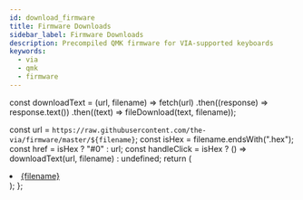 ```yaml
---
id: download_firmware
title: Firmware Downloads
sidebar_label: Firmware Downloads
description: Precompiled QMK firmware for VIA-supported keyboards
keywords:
  - via
  - qmk
  - firmware
---
```


const downloadText = (url, filename) =>
  fetch(url)
    .then((response) => response.text())
    .then((text) => fileDownload(text, filename));

  const url = `https://raw.githubusercontent.com/the-via/firmware/master/${filename}`;
  const isHex = filename.endsWith(".hex");
  const href = isHex ? "#0" : url;
  const handleClick = isHex ? () => downloadText(url, filename) : undefined;
  return (
    <li>
      <a href={href} onClick={handleClick}>
        {filename}
      </a>
    </li>
  );
};

<ul>
  <Download filename="1upkeyboards_1up60hse_via.hex"></Download>
  <Download filename="1upkeyboards_1up60hte_via.hex"></Download>
  <Download filename="1upkeyboards_1up60rgb_via.hex"></Download>
  <Download filename="1upkeyboards_sweet16_v1_via.hex"></Download>
  <Download filename="1upkeyboards_sweet16_v2_promicro_via.hex"></Download>
  <Download filename="1upkeyboards_sweet16_v2_proton_c_via.bin"></Download>
  <Download filename="40percentclub_luddite_via.hex"></Download>
  <Download filename="acheron_austin_via.bin"></Download>
  <Download filename="acheron_elongate_via.hex"></Download>
  <Download filename="acheron_shark_via.bin"></Download>
  <Download filename="aeboards_aegis_via.hex"></Download>
  <Download filename="aeboards_ext65_via.hex"></Download>
  <Download filename="ai03_equinox_rev0_via.hex"></Download>
  <Download filename="ai03_equinox_rev1_via.hex"></Download>
  <Download filename="ai03_lunar_via.hex"></Download>
  <Download filename="ai03_orbit_x_via.hex"></Download>
  <Download filename="ai03_polaris_via.hex"></Download>
  <Download filename="allison_numpad_via.hex"></Download>
  <Download filename="allison_via.hex"></Download>
  <Download filename="aos_tkl_via.hex"></Download>
  <Download filename="blackplum_via.hex"></Download>
  <Download filename="bm16a_via.hex"></Download>
  <Download filename="boardwalk_via.hex"></Download>
  <Download filename="botanicalkeyboards_fm2u_via.hex"></Download>
  <Download filename="candybar_lefty_via.bin"></Download>
  <Download filename="candybar_righty_via.bin"></Download>
  <Download filename="cannonkeys_an_c_via.bin"></Download>
  <Download filename="cannonkeys_atlas_via.bin"></Download>
  <Download filename="cannonkeys_chimera65_via.bin"></Download>
  <Download filename="cannonkeys_db60_via.bin"></Download>
  <Download filename="cannonkeys_devastatingtkl_via.bin"></Download>
  <Download filename="cannonkeys_instant60_via.bin"></Download>
  <Download filename="cannonkeys_iron165_via.bin"></Download>
  <Download filename="cannonkeys_obliterated75_via.bin"></Download>
  <Download filename="cannonkeys_rekt1800_via.bin"></Download>
  <Download filename="cannonkeys_satisfaction75_prototype_via.bin"></Download>
  <Download filename="cannonkeys_satisfaction75_rev1_via.bin"></Download>
  <Download filename="cannonkeys_savage65_via.bin"></Download>
  <Download filename="cannonkeys_tmov2_via.bin"></Download>
  <Download filename="contra_via.hex"></Download>
  <Download filename="coseyfannitutti_discipad_via.hex"></Download>
  <Download filename="coseyfannitutti_discipline_via.hex"></Download>
  <Download filename="coseyfannitutti_mysterium_via.hex"></Download>
  <Download filename="coseyfannitutti_romeo_via.hex"></Download>
  <Download filename="doro67_multi_via.hex"></Download>
  <Download filename="doro67_regular_via.hex"></Download>
  <Download filename="doro67_rgb_via.hex"></Download>
  <Download filename="dp60_via.hex"></Download>
  <Download filename="duck_eagle_viper_v2_via.hex"></Download>
  <Download filename="dz60_via.hex"></Download>
  <Download filename="dztech_dz60rgb_ansi_v1_via.bin"></Download>
  <Download filename="dztech_dz60rgb_ansi_v2_via.hex"></Download>
  <Download filename="dztech_dz60rgb_v1_via.bin"></Download>
  <Download filename="dztech_dz60rgb_v2_via.hex"></Download>
  <Download filename="dztech_dz60rgb_wkl_v1_via.bin"></Download>
  <Download filename="dztech_dz60rgb_wkl_v2_via.hex"></Download>
  <Download filename="dztech_dz65rgb_v1_via.bin"></Download>
  <Download filename="dztech_dz65rgb_v2_via.hex"></Download>
  <Download filename="efreet_via.hex"></Download>
  <Download filename="eniigmakeyboards_ek87_via.hex"></Download>
  <Download filename="exclusive_e6_rgb_via.hex"></Download>
  <Download filename="exclusive_e7v1_via.hex"></Download>
  <Download filename="flx_lodestone_via.hex"></Download>
  <Download filename="flx_virgo_via.hex"></Download>
  <Download filename="foxlab_key65_hotswap_via.hex"></Download>
  <Download filename="foxlab_key65_universal_via.hex"></Download>
  <Download filename="foxlab_leaf60_hotswap_via.hex"></Download>
  <Download filename="foxlab_leaf60_universal_via.hex"></Download>
  <Download filename="gh60_revc_via.hex"></Download>
  <Download filename="gh60_satan_via.hex"></Download>
  <Download filename="gingham_via.hex"></Download>
  <Download filename="gray_studio_space65_via.hex"></Download>
  <Download filename="gray_studio_think65_hotswap_via.hex"></Download>
  <Download filename="gray_studio_think65_solder_via.hex"></Download>
  <Download filename="handwired_prime_exl_plus_via.hex"></Download>
  <Download filename="handwired_prime_exl_via.hex"></Download>
  <Download filename="hineybush_h75_singa_via.hex"></Download>
  <Download filename="hineybush_h87a_via.hex"></Download>
  <Download filename="hineybush_h88_via.hex"></Download>
  <Download filename="hineybush_hbcp_via.hex"></Download>
  <Download filename="hs60_v2_ansi_via.bin"></Download>
  <Download filename="hs60_v2_hhkb_via.bin"></Download>
  <Download filename="hs60_v2_iso_via.bin"></Download>
  <Download filename="id80_via.hex"></Download>
  <Download filename="idb_idb_60_via.hex"></Download>
  <Download filename="idobo_via.hex"></Download>
  <Download filename="illuminati_is0_via.hex"></Download>
  <Download filename="jj4x4_via.hex"></Download>
  <Download filename="kbdfans_kbd67_mkii_soldered_via.hex"></Download>
  <Download filename="kbdfans_kbd67_mkiirgb_v1_via.bin"></Download>
  <Download filename="kbdfans_kbd67_mkiirgb_v2_via.hex"></Download>
  <Download filename="kbdfans_kbd67_rev1_via.hex"></Download>
  <Download filename="kbdfans_kbd67_rev2_via.hex"></Download>
  <Download filename="kbdfans_kbd6x_via.hex"></Download>
  <Download filename="kbdfans_kbd75_rev1_via.hex"></Download>
  <Download filename="kbdfans_kbd75_rev2_via.hex"></Download>
  <Download filename="kbdfans_kbd8x_mk2_via.hex"></Download>
  <Download filename="keebio_bdn9_via.hex"></Download>
  <Download filename="keebio_choconum_via.bin"></Download>
  <Download filename="keebio_iris_rev1_led_via.hex"></Download>
  <Download filename="keebio_iris_rev1_via.hex"></Download>
  <Download filename="keebio_iris_rev2_via.hex"></Download>
  <Download filename="keebio_iris_rev3_via.hex"></Download>
  <Download filename="keebio_iris_rev4_via.hex"></Download>
  <Download filename="keebio_quefrency_rev1_via.hex"></Download>
  <Download filename="keebio_quefrency_rev2_via.hex"></Download>
  <Download filename="kingly_keys_romac_plus_via.hex"></Download>
  <Download filename="kingly_keys_romac_via.hex"></Download>
  <Download filename="kira80_via.hex"></Download>
  <Download filename="latinpad_via.hex"></Download>
  <Download filename="launchpad_rev1_via.hex"></Download>
  <Download filename="lazydesigners_dimple_via.hex"></Download>
  <Download filename="m10a_via.hex"></Download>
  <Download filename="maartenwut_plain60_via.hex"></Download>
  <Download filename="maartenwut_ta65_via.hex"></Download>
  <Download filename="maartenwut_wasdat_code_via.hex"></Download>
  <Download filename="maartenwut_wasdat_via.hex"></Download>
  <Download filename="maartenwut_wonderland_via.hex"></Download>
  <Download filename="mc_76k_via.hex"></Download>
  <Download filename="mechlovin_adelais_rgb_led_via.bin"></Download>
  <Download filename="mechlovin_adelais_standard_led_via.bin"></Download>
  <Download filename="mechlovin_hannah60rgb_via.bin"></Download>
  <Download filename="mechlovin_hannah910_rev1_via.hex"></Download>
  <Download filename="mechlovin_hannah910_rev2_via.hex"></Download>
  <Download filename="mechlovin_infinityce_via.hex"></Download>
  <Download filename="melody96_via.hex"></Download>
  <Download filename="miller_gm862_via.hex"></Download>
  <Download filename="mountainblocks_mb17_via.hex"></Download>
  <Download filename="murcielago_rev1_via.hex"></Download>
  <Download filename="mxss_via.hex"></Download>
  <Download filename="niu_mini_via.hex"></Download>
  <Download filename="nk65_via.bin"></Download>
  <Download filename="noxary_280_via.hex"></Download>
  <Download filename="ok60_via.hex"></Download>
  <Download filename="pdxkbc_via.hex"></Download>
  <Download filename="plaid_via.hex"></Download>
  <Download filename="primekb_prime_e_via.hex"></Download>
  <Download filename="primekb_prime_l_v1_via.hex"></Download>
  <Download filename="primekb_prime_l_v2_via.hex"></Download>
  <Download filename="primekb_prime_m_via.hex"></Download>
  <Download filename="projectkb_alice_rev1_via.bin"></Download>
  <Download filename="projectkb_alice_rev2_via.bin"></Download>
  <Download filename="quad_h_lb75_via.hex"></Download>
  <Download filename="quantrik_kyuu_via.hex"></Download>
  <Download filename="reversestudio_decadepad_via.hex"></Download>
  <Download filename="sck_osa_via.hex"></Download>
  <Download filename="sidderskb_majbritt_via.hex"></Download>
  <Download filename="sirius_uni660_rev1_via.hex"></Download>
  <Download filename="sirius_uni660_rev2_ansi_via.hex"></Download>
  <Download filename="sirius_uni660_rev2_iso_via.hex"></Download>
  <Download filename="snagpad_via.hex"></Download>
  <Download filename="tada68_via.bin"></Download>
  <Download filename="tenki_via.hex"></Download>
  <Download filename="tgr_910_via.hex"></Download>
  <Download filename="tgr_910ce_via.hex"></Download>
  <Download filename="tgr_jane_via.hex"></Download>
  <Download filename="tgr_tris_via.hex"></Download>
  <Download filename="the_royal_liminal_via.hex"></Download>
  <Download filename="thevankeyboards_minivan_via.hex"></Download>
  <Download filename="tkc1800_via.hex"></Download>
  <Download filename="tmo50_via.hex"></Download>
  <Download filename="tokyo60_via.hex"></Download>
  <Download filename="unikorn_via.hex"></Download>
  <Download filename="vitamins_included_rev1_via.hex"></Download>
  <Download filename="vitamins_included_rev2_via.hex"></Download>
  <Download filename="walletburner_neuron_via.hex"></Download>
  <Download filename="westfoxtrot_aanzee_via.hex"></Download>
  <Download filename="westfoxtrot_cypher_rev5_via.hex"></Download>
  <Download filename="wete_via.bin"></Download>
  <Download filename="wilba_tech_rama_works_koyu_via.hex"></Download>
  <Download filename="wilba_tech_rama_works_m10_b_via.hex"></Download>
  <Download filename="wilba_tech_rama_works_m60_a_via.hex"></Download>
  <Download filename="wilba_tech_rama_works_m6_a_via.hex"></Download>
  <Download filename="wilba_tech_rama_works_m6_b_via.hex"></Download>
  <Download filename="wilba_tech_rama_works_u80_a_via.hex"></Download>
  <Download filename="wilba_tech_wt60_a_via.hex"></Download>
  <Download filename="wilba_tech_wt60_b_via.hex"></Download>
  <Download filename="wilba_tech_wt60_bx_via.hex"></Download>
  <Download filename="wilba_tech_wt60_c_via.hex"></Download>
  <Download filename="wilba_tech_wt60_d_via.hex"></Download>
  <Download filename="wilba_tech_wt60_xt_via.hex"></Download>
  <Download filename="wilba_tech_wt65_a_via.hex"></Download>
  <Download filename="wilba_tech_wt65_b_via.hex"></Download>
  <Download filename="wilba_tech_wt69_a_via.hex"></Download>
  <Download filename="wilba_tech_wt75_a_via.hex"></Download>
  <Download filename="wilba_tech_wt75_b_via.hex"></Download>
  <Download filename="wilba_tech_wt75_c_via.hex"></Download>
  <Download filename="wilba_tech_wt80_a_via.hex"></Download>
  <Download filename="wilba_tech_wt80_bc_via.hex"></Download>
  <Download filename="wilba_tech_wt8_a_via.hex"></Download>
  <Download filename="wilba_tech_zeal60_via.hex"></Download>
  <Download filename="wilba_tech_zeal65_via.hex"></Download>
  <Download filename="winkeyless_bface_via.hex"></Download>
  <Download filename="winkeyless_bmini_via.hex"></Download>
  <Download filename="winkeyless_bminiex_via.hex"></Download>
  <Download filename="xelus_dawn60_via.hex"></Download>
  <Download filename="xelus_snap96_via.hex"></Download>
  <Download filename="yatara_drink_me_via.hex"></Download>
  <Download filename="ymdk_ymd09_via.hex"></Download>
</ul>
